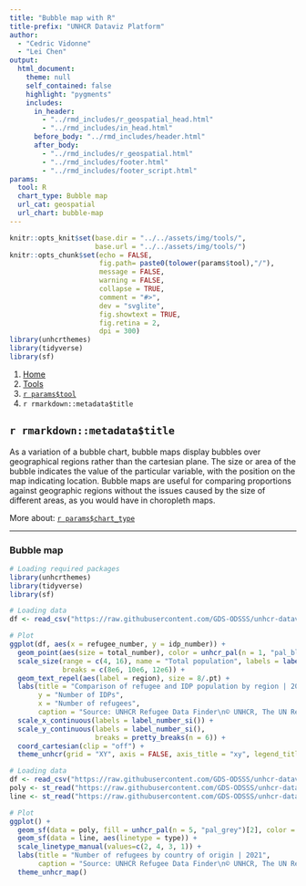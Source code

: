 ```yaml
---
title: "Bubble map with R"
title-prefix: "UNHCR Dataviz Platform"
author:
  - "Cedric Vidonne"
  - "Lei Chen"
output:
  html_document:
    theme: null
    self_contained: false
    highlight: "pygments"
    includes:
      in_header:
        - "../rmd_includes/r_geospatial_head.html"
        - "../rmd_includes/in_head.html"
      before_body: "../rmd_includes/header.html"
      after_body:
        - "../rmd_includes/r_geospatial.html"
        - "../rmd_includes/footer.html"
        - "../rmd_includes/footer_script.html"
params:
  tool: R
  chart_type: Bubble map
  url_cat: geospatial
  url_chart: bubble-map
---
```


```r
knitr::opts_knit$set(base.dir = "../../assets/img/tools/",
                     base.url = "../../assets/img/tools/")
knitr::opts_chunk$set(echo = FALSE,
                      fig.path= paste0(tolower(params$tool),"/"),
                      message = FALSE,
                      warning = FALSE,
                      collapse = TRUE,
                      comment = "#>",
                      dev = "svglite",
                      fig.showtext = TRUE,
                      fig.retina = 2,
                      dpi = 300)
library(unhcrthemes)
library(tidyverse)
library(sf)
```

<main id="tools" class="container mt-5">

<!-- Breadcrumb is filled automatically with the text from Title and Tool parameter in YAML --> 
<nav aria-label="breadcrumb">
    <ol class="breadcrumb">
        <li class="breadcrumb-item"><a href="../../">Home</a></li>
        <li class="breadcrumb-item"><a href="../">Tools</a></li>
        <li class="breadcrumb-item"><a href="../`r tolower(params$tool)`/">`r params$tool`</a></li>
        <li class="breadcrumb-item active" aria-current="page">`r rmarkdown::metadata$title`</li>
    </ol>
</nav>


<!-- Intro header --> 
<div class="my-5 text-center">

## `r rmarkdown::metadata$title`

<div class="row justify-content-center">
<div class="col-lg-8">

<!-- Only text to change below, the rest comes from the YAML --> 
As a variation of a bubble chart, bubble maps display bubbles over geographical regions rather than the cartesian plane. The size or area of the bubble indicates the value of the particular variable, with the position on the map indicating location. Bubble maps are useful for comparing proportions against geographic regions without the issues caused by the size of different areas, as you would have in choropleth maps.

More about: <a href="../../chart_gallery/`r params$url_cat`.html#`r params$url_chart`">`r params$chart_type`</a>

</div>
</div>
</div>


----

<!-- Beginning of section, should be preceded by hr (----) --> 
<section class="my-5">

### Bubble map

<div class="row">

<!-- First column for large screen --> 
<div class="col-lg-6">

```r
# Loading required packages
library(unhcrthemes)
library(tidyverse)
library(sf)

# Loading data
df <- read_csv("https://raw.githubusercontent.com/GDS-ODSSS/unhcr-dataviz-platform/master/data/correlation/bubble.csv")

# Plot
ggplot(df, aes(x = refugee_number, y = idp_number)) +
  geom_point(aes(size = total_number), color = unhcr_pal(n = 1, "pal_blue"), alpha = 0.6) +
  scale_size(range = c(4, 16), name = "Total population", labels = label_number_si(),
             breaks = c(8e6, 10e6, 12e6)) +
  geom_text_repel(aes(label = region), size = 8/.pt) +
  labs(title = "Comparison of refugee and IDP population by region | 2021",
       y = "Number of IDPs",
       x = "Number of refugees",
       caption = "Source: UNHCR Refugee Data Finder\n© UNHCR, The UN Refugee Agency") +
  scale_x_continuous(labels = label_number_si()) +
  scale_y_continuous(labels = label_number_si(),
                     breaks = pretty_breaks(n = 6)) +
  coord_cartesian(clip = "off") +
  theme_unhcr(grid = "XY", axis = FALSE, axis_title = "xy", legend_title = TRUE)
```

</div>
<!-- End First column --->

<!-- Second column for large screen --> 
<div class="col-lg-6">


```r
# Loading data
df <- read_csv("https://raw.githubusercontent.com/GDS-ODSSS/unhcr-dataviz-platform/master/data/geospatial/bubble_map.csv")
poly <- st_read("https://raw.githubusercontent.com/GDS-ODSSS/unhcr-dataviz-platform/master/data/geospatial/world_polygons_simplified.json")
line <- st_read("https://raw.githubusercontent.com/GDS-ODSSS/unhcr-dataviz-platform/master/data/geospatial/world_lines_simplified.json")

# Plot
ggplot() +
  geom_sf(data = poly, fill = unhcr_pal(n = 5, "pal_grey")[2], color = "transparent") +
  geom_sf(data = line, aes(linetype = type)) +
  scale_linetype_manual(values=c(2, 4, 3, 1)) +
  labs(title = "Number of refugees by country of origin | 2021",
       caption = "Source: UNHCR Refugee Data Finder\n© UNHCR, The UN Refugee Agency") +
  theme_unhcr_map()
```

</div>
<!-- End Second column --->

</div>
</section>
<!-- End of section --->


<!-- To add sections just copy the whole code between the above section tag --->

</main>
